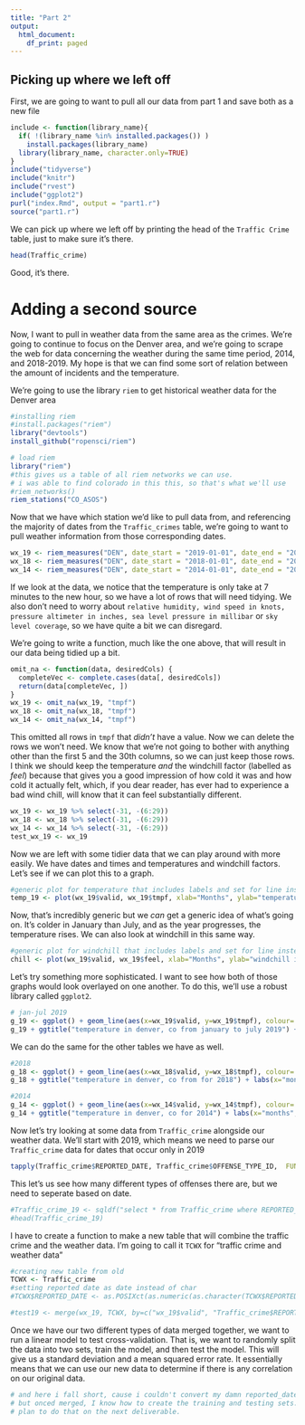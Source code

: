 ```yaml
---
title: "Part 2"
output:
  html_document:
    df_print: paged
---
```

## Picking up where we left off

First, we are going to want to pull all our data from part 1 and save both as a new file

```r
include <- function(library_name){
  if( !(library_name %in% installed.packages()) )
    install.packages(library_name) 
  library(library_name, character.only=TRUE)
}
include("tidyverse")
include("knitr")
include("rvest")
include("ggplot2")
purl("index.Rmd", output = "part1.r")
source("part1.r")
```

We can pick up where we left off by printing the head of the `Traffic Crime` table, just to make sure it's there.
```r
head(Traffic_crime)
```
Good, it's there.

# Adding a second source

Now, I want to pull in weather data from the same area as the crimes. We're going to continue to focus on the Denver area, and we're going to scrape the web for data concerning the weather during the same time period, 2014, and 2018-2019.
My hope is that we can find some sort of relation between the amount of incidents and the temperature.


We're going to use the library `riem` to get historical weather data for the Denver area

```r
#installing riem
#install.packages("riem")
library("devtools")
install_github("ropensci/riem")
```

```r
# load riem
library("riem")
#this gives us a table of all riem networks we can use.
# i was able to find colorado in this this, so that's what we'll use
#riem_networks()
riem_stations("CO_ASOS")
```
Now that we have which station we'd like to pull data from, and referencing the majority of dates from the `Traffic_crimes` table, we're going to want to pull weather information from those corresponding dates.
```r
wx_19 <- riem_measures("DEN", date_start = "2019-01-01", date_end = "2019-06-30")
wx_18 <- riem_measures("DEN", date_start = "2018-01-01", date_end = "2018-12-31")
wx_14 <- riem_measures("DEN", date_start = "2014-01-01", date_end = "2014-12-31")
```

If we look at the data, we notice that the temperature is only take at 7 minutes to the new hour, so we have a lot of rows that will need tidying. We also don't need to worry about `relative humidity, wind speed in knots, pressure altimeter in inches, sea level pressure in millibar` or `sky level coverage`, so we have quite a bit we can disregard.

We're going to write a function, much like the one above, that will result in our data being tidied up a bit.
```r
omit_na <- function(data, desiredCols) {
  completeVec <- complete.cases(data[, desiredCols])
  return(data[completeVec, ])
}
wx_19 <- omit_na(wx_19, "tmpf")
wx_18 <- omit_na(wx_18, "tmpf")
wx_14 <- omit_na(wx_14, "tmpf")

```
This omitted all rows in `tmpf` that _didn't_ have a value. Now we can delete the rows we won't need.
We know that we're not going to bother with anything other than the first 5 and the 30th columns, so we can just keep those rows.
I think we should keep the temperature _and_ the windchill factor (labelled as _feel_) because that gives you a good impression of how cold it was and how cold it actually felt, which, if you dear reader, has ever had to experience a bad wind chill, will know that it can feel substantially different.


```r
wx_19 <- wx_19 %>% select(-31, -(6:29))
wx_18 <- wx_18 %>% select(-31, -(6:29))
wx_14 <- wx_14 %>% select(-31, -(6:29))
test_wx_19 <- wx_19

```

Now we are left with some tidier data that we can play around with more easily. We have dates and times and temperatures and windchill factors.
Let's see if we can plot this to a graph.
```r
#generic plot for temperature that includes labels and set for line instead of points
temp_19 <- plot(wx_19$valid, wx_19$tmpf, xlab="Months", ylab="temperature in F", main = "Temperatures recorded hourly for Denver, CO", type = "l")

```

Now, that's incredibly generic but we _can_ get a generic idea of what's going on. It's colder in January than July, and as the year progresses, the temperature rises.
We can also look at windchill in this same way.

```r
#generic plot for windchill that includes labels and set for line instead of points
chill <- plot(wx_19$valid, wx_19$feel, xlab="Months", ylab="windchill in F", main = "Temperatures recorded hourly for Denver, CO", type = "l")

```


Let's try something more sophisticated. I want to see how both of those graphs would look overlayed on one another. To do this, we'll use a robust library called `ggplot2`. 
```r
# jan-jul 2019
g_19 <- ggplot() + geom_line(aes(x=wx_19$valid, y=wx_19$tmpf), colour= "red")+ geom_line(aes(x=wx_19$valid, y=wx_19$feel), colour= "blue")
g_19 + ggtitle("temperature in denver, co from january to july 2019") + labs(x="months", y="temp in f (in red), windchill (in blue)")
```
We can do the same for the other tables we have as well.

```r
#2018
g_18 <- ggplot() + geom_line(aes(x=wx_18$valid, y=wx_18$tmpf), colour= "red")+ geom_line(aes(x=wx_18$valid, y=wx_18$feel), colour= "blue")
g_18 + ggtitle("temperature in denver, co from for 2018") + labs(x="months", y="temp in f (in red), windchill (in blue)")

```

```r
#2014
g_14 <- ggplot() + geom_line(aes(x=wx_14$valid, y=wx_14$tmpf), colour= "red")+ geom_line(aes(x=wx_14$valid, y=wx_14$feel), colour= "blue")
g_14 + ggtitle("temperature in denver, co for 2014") + labs(x="months", y="temp in f (in red), windchill (in blue)")
```
Now let's try looking at some data from `Traffic_crime` alongside our weather data. 
We'll start with 2019, which means we need to parse our `Traffic_crime` data for dates that occur only in 2019
```r
tapply(Traffic_crime$REPORTED_DATE, Traffic_crime$OFFENSE_TYPE_ID,  FUN = function(x) length(unique(x)))

```

This let's us see how many different types of offenses there are, but we need to seperate based on date.
```r
#Traffic_crime_19 <- sqldf("select * from Traffic_crime where REPORTED_DATE='*2019*'")
#head(Traffic_crime_19)
```

I have to create a function to make a new table that will combine the traffic crime and the weather data. I'm going to call it `TCWX` for "traffic crime and weather data"
```r
#creating new table from old
TCWX <- Traffic_crime
#setting reported date as date instead of char
#TCWX$REPORTED_DATE <- as.POSIXct(as.numeric(as.character(TCWX$REPORTED_DATE)), origin="1970-01-01")

#test19 <- merge(wx_19, TCWX, by=c("wx_19$valid", "Traffic_crime$REPORTED_DATE"))

```

Once we have our two different types of data merged together, we want to run a linear model to test cross-validation. That is, we want to randomly split the data into two sets, train the model, and then test the model. This will give us a standard deviation and a mean squared error rate.
It essentially means that we can use our new data to determine if there is any correlation on our original data.

```r
# and here i fall short, cause i couldn't convert my damn reported_date into posix datetime, and therefore couldn't figure out how to merge the tables.
# but onced merged, I know how to create the training and testing sets. 
# plan to do that on the next deliverable. 
```

